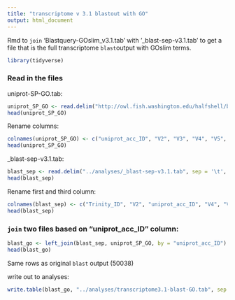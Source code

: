 ```yaml
---
title: "transcriptome v 3.1 blastout with GO"
output: html_document
---
```

Rmd to `join` 'Blastquery-GOslim_v3.1.tab' with '_blast-sep-v3.1.tab' to get a file that is the full transcriptome `blast`output with GOslim terms. 
```r
library(tidyverse)
```

### Read in the files
uniprot-SP-GO.tab:
```r
uniprot_SP_GO <- read.delim("http://owl.fish.washington.edu/halfshell/bu-alanine-wd/17-07-20/uniprot-SP-GO.sorted", sep = '\t', header = FALSE)
head(uniprot_SP_GO)
```

Rename columns:
```r
colnames(uniprot_SP_GO) <- c("uniprot_acc_ID", "V2", "V3", "V4", "V5", "V6", "V7", "V8", "V9", "V10", "V11", "V12")
head(uniprot_SP_GO)
```

_blast-sep-v3.1.tab:
```r
blast_sep <- read.delim("../analyses/_blast-sep-v3.1.tab", sep = '\t', header = FALSE)
head(blast_sep)
```

Rename first and third column: 
```r
colnames(blast_sep) <- c("Trinity_ID", "V2", "uniprot_acc_ID", "V4", "V5", "V6", "V7", "V8", "V9", "V10", "V11", "V12", "V13", "V14")
head(blast_sep)
```

### `join` two files based on "uniprot_acc_ID" column:
```r
blast_go <- left_join(blast_sep, uniprot_SP_GO, by = "uniprot_acc_ID")
head(blast_go)
```

Same rows as original `blast` output (50038)

write out to analyses:
```r
write.table(blast_go, "../analyses/transcriptome3.1-blast-GO.tab", sep = '\t', quote = FALSE, row.names = FALSE)
```




